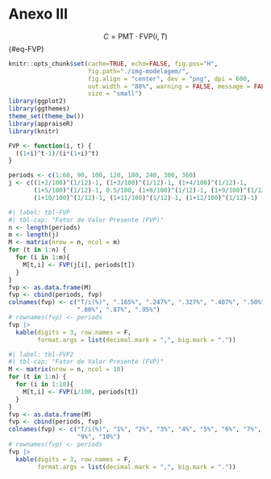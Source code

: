 # Anexo III {.unnumbered}

$$C = \text{PMT}\cdot \text{FVP}(i,T)$$ {#eq-FVP}

```r
knitr::opts_chunk$set(cache=TRUE, echo=FALSE, fig.pos="H", 
                      fig.path="./img-modelagem/",
                      fig.align = "center", dev = "png", dpi = 600, 
                      out.width = "80%", warning = FALSE, message = FALSE,
                      size = "small")
library(ggplot2)
library(ggthemes)
theme_set(theme_bw())
library(appraiseR)
library(knitr)
```

```r
FVP <- function(i, t) {
  ((1+i)^t-1)/(i*(1+i)^t)
}
```

```r
periods <- c(1:60, 90, 100, 120, 180, 240, 300, 360)
j <- c((1+2/100)^(1/12)-1, (1+3/100)^(1/12)-1, (1+4/100)^(1/12)-1, 
       (1+5/100)^(1/12)-1, 0.5/100, (1+8/100)^(1/12)-1, (1+9/100)^(1/12)-1,
       (1+10/100)^(1/12)-1, (1+11/100)^(1/12)-1, (1+12/100)^(1/12)-1)
```


```r
#| label: tbl-FVP
#| tbl-cap: "Fator de Valor Presente (FVP)"
n <- length(periods)
m <- length(j)
M <- matrix(nrow = n, ncol = m)
for (t in 1:n) {
  for (i in 1:m){
    M[t,i] <- FVP(j[i], periods[t])
  }
}
fvp <- as.data.frame(M)
fvp <- cbind(periods, fvp)
colnames(fvp) <- c("T/i(%)", ".165%", ".247%", ".327%", ".407%", ".50%", ".64%", ".72%", 
                   ".80%", ".87%", ".95%")
# rownames(fvp) <- periods
fvp |>
  kable(digits = 3, row.names = F,
        format.args = list(decimal.mark = ",", big.mark = "."))
```

```r
#| label: tbl-FVP2
#| tbl-cap: "Fator de Valor Presente (FVP)"
M <- matrix(nrow = n, ncol = 10)
for (t in 1:n) {
  for (i in 1:10){
    M[t,i] <- FVP(i/100, periods[t])
  }
}
fvp <- as.data.frame(M)
fvp <- cbind(periods, fvp)
colnames(fvp) <- c("T/i(%)", "1%", "2%", "3%", "4%", "5%", "6%", "7%", "8%", 
                   "9%", "10%")
# rownames(fvp) <- periods
fvp |>
  kable(digits = 3, row.names = F,
        format.args = list(decimal.mark = ",", big.mark = "."))
```
